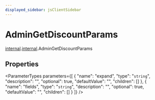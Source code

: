```yaml
---
displayed_sidebar: jsClientSidebar
---
```



# AdminGetDiscountParams

[internal](../../admin_discounts/modules/admin_discounts.internal.mdx).[internal](../modules/admin_discounts.internal.internal.mdx).AdminGetDiscountParams

## Properties

<ParameterTypes parameters={[
  {
    "name": "expand",
    "type": "`string`",
    "description": "",
    "optional": true,
    "defaultValue": "",
    "children": []
  },
  {
    "name": "fields",
    "type": "`string`",
    "description": "",
    "optional": true,
    "defaultValue": "",
    "children": []
  }
]} />
